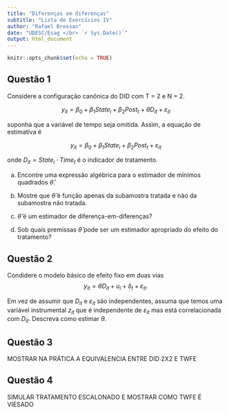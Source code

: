 ```yaml
---
title: "Diferenças em diferenças"
subtitle: "Lista de Exercícios IV"
author: "Rafael Bressan"
date: "UDESC/Esag </br> `r Sys.Date()`"
output: html_document
---
```


```r
knitr::opts_chunk$set(echo = TRUE)
```


## Questão 1

Considere a configuração canônica do DID com T = 2 e N = 2.

$$y_{it} = \beta_0 + \beta_1 State_i + \beta_2 Post_t + \theta D_{it} + \varepsilon_{it}$$

suponha que a variável de tempo seja omitida. Assim, a equação de estimativa é

$$y_{it} = \beta_0 + \beta_1 State_i + \beta_2 Post_t + \varepsilon_{it}$$

onde $D_{it}= State_i \cdot Time_t$ é o indicador de tratamento.

(a) Encontre uma expressão algébrica para o estimador de mínimos quadrados $\hat\theta$.

(b) Mostre que $\hat\theta$ é função apenas da subamostra tratada e não da subamostra não tratada.

(c) $\hat\theta$ é um estimador de diferença-em-diferenças?

(d) Sob quais premissas $\hat\theta$ pode ser um estimador apropriado do efeito do tratamento?

## Questão 2

Condidere o modelo básico de efeito fixo em duas vias
$$y_{it} = \theta D_{it} + u_i + \delta_t + \varepsilon_{it}.$$

Em vez de assumir que $D_{it}$ e $\varepsilon_{it}$ são independentes, assuma que temos uma variável instrumental $z_{it}$ que é independente de $\varepsilon_{it}$ mas está correlacionada com $D_ {it}$. Descreva como estimar $\theta$.


## Questão 3

MOSTRAR NA PRÁTICA A EQUIVALENCIA ENTRE DID 2X2 E TWFE

## Questão 4

SIMULAR TRATAMENTO ESCALONADO E MOSTRAR COMO TWFE É VIESADO